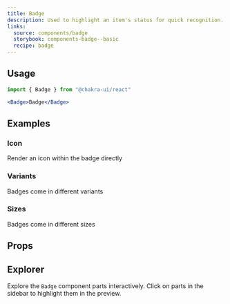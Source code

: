 ```yaml
---
title: Badge
description: Used to highlight an item's status for quick recognition.
links:
  source: components/badge
  storybook: components-badge--basic
  recipe: badge
---
```


<ExampleTabs name="badge-basic" />

## Usage

```jsx
import { Badge } from "@chakra-ui/react"
```

```jsx
<Badge>Badge</Badge>
```

## Examples

### Icon

Render an icon within the badge directly

<ExampleTabs name="badge-with-icon" />

### Variants

Badges come in different variants

<ExampleTabs name="badge-with-variants" />

### Sizes

Badges come in different sizes

<ExampleTabs name="badge-with-sizes" />

## Props

<PropTable component="Badge" part="Badge" />

## Explorer

Explore the `Badge` component parts interactively. Click on parts in the sidebar
to highlight them in the preview.

<Explorer name="badge-basic" />
